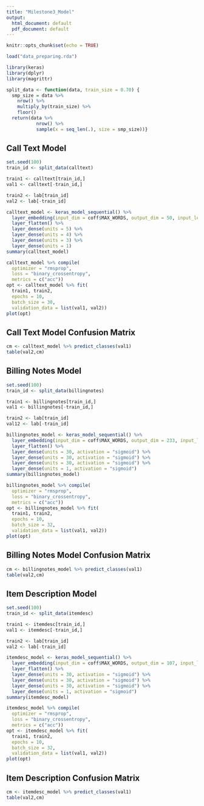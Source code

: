 ```yaml
---
title: "Milestone3_Model"
output:
  html_document: default
  pdf_document: default
---
```


```r
knitr::opts_chunk$set(echo = TRUE)
```
```r
load("data_preparing.rda")
```

```r
library(keras)
library(dplyr)
library(magrittr)
```

```r
split_data <- function(data, train_size = 0.70) {
  smp_size = data %>%
    nrow() %>%
    multiply_by(train_size) %>%
    floor()
  return(data %>%
           nrow() %>%
           sample(x = seq_len(.), size = smp_size))}
```

## Call Text Model

```r
set.seed(100)
train_id <- split_data(calltext)

train1 <- calltext[train_id,]
val1 <- calltext[-train_id,]

train2 <- lab[train_id]
val2 <- lab[-train_id]
```

```r
calltext_model <- keras_model_sequential() %>% 
  layer_embedding(input_dim = coff$MAX_WORDS, output_dim = 50, input_length = coff$MAX_LEN) %>% 
  layer_flatten() %>% 
  layer_dense(units = 5) %>% 
  layer_dense(units = 4) %>% 
  layer_dense(units = 3) %>% 
  layer_dense(units = 1)
summary(calltext_model)
```

```r
calltext_model %>% compile(
  optimizer = "rmsprop",
  loss = "binary_crossentropy",
  metrics = c("acc"))
opt <- calltext_model %>% fit(
  train1, train2,
  epochs = 10,
  batch_size = 30,
  validation_data = list(val1, val2))
plot(opt)

```

## Call Text Model Confusion Matrix

```r
cm <- calltext_model %>% predict_classes(val1)
table(val2,cm)
```

## Billing Notes Model

```r
set.seed(100)
train_id <- split_data(billingnotes)

train1 <- billingnotes[train_id,]
val1 <- billingnotes[-train_id,]

train2 <- lab[train_id]
val12 <- lab[-train_id]

```

```r
billingnotes_model <- keras_model_sequential() %>% 
  layer_embedding(input_dim = coff$MAX_WORDS, output_dim = 233, input_length = coff$MAX_LEN) %>% 
  layer_flatten() %>% 
  layer_dense(units = 30, activation = "sigmoid") %>% 
  layer_dense(units = 30, activation = "sigmoid") %>% 
  layer_dense(units = 30, activation = "sigmoid") %>% 
  layer_dense(units = 1, activation = "sigmoid")
summary(billingnotes_model)
```

```r
billingnotes_model %>% compile(
  optimizer = "rmsprop",
  loss = "binary_crossentropy",
  metrics = c("acc"))
opt <- billingnotes_model %>% fit(
  train1, train2,
  epochs = 10,
  batch_size = 32,
  validation_data = list(val1, val2))
plot(opt)
```

## Billing Notes Model Confusion Matrix
```r
cm <- billingnotes_model %>% predict_classes(val1)
table(val2,cm)
```

## Item Description Model

```r
set.seed(100)
train_id <- split_data(itemdesc)

train1 <- itemdesc[train_id,]
val1 <- itemdesc[-train_id,]

train2 <- lab[train_id]
val2 <- lab[-train_id]
```

```r
itemdesc_model <- keras_model_sequential() %>% 
  layer_embedding(input_dim = coff$MAX_WORDS, output_dim = 107, input_length = coff$MAX_LEN) %>% 
  layer_flatten() %>% 
  layer_dense(units = 30, activation = "sigmoid") %>% 
  layer_dense(units = 30, activation = "sigmoid") %>% 
  layer_dense(units = 30, activation = "sigmoid") %>% 
  layer_dense(units = 1, activation = "sigmoid")
summary(itemdesc_model)
```

```r
itemdesc_model %>% compile(
  optimizer = "rmsprop",
  loss = "binary_crossentropy",
  metrics = c("acc"))
opt <- itemdesc_model %>% fit(
  train1, train2,
  epochs = 10,
  batch_size = 32,
  validation_data = list(val1, val2))
plot(opt)
```

## Item Description Confusion Matrix

```r
cm <- itemdesc_model %>% predict_classes(val1)
table(val2,cm)
```

